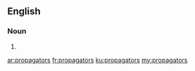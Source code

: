 ==English==

===Noun===
{{head|en}}

# {{plural of|propagator}}

[[ar:propagators]]
[[fr:propagators]]
[[ku:propagators]]
[[my:propagators]]